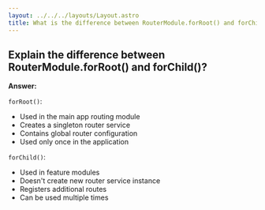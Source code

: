 ```yaml
---
layout: ../../../layouts/Layout.astro
title: What is the difference between RouterModule.forRoot() and forChild() ?
---
```



## Explain the difference between RouterModule.forRoot() and forChild()?
**Answer:**

`forRoot()`: 
* Used in the main app routing module
* Creates a singleton router service
* Contains global router configuration
* Used only once in the application

`forChild()`: 
* Used in feature modules
* Doesn't create new router service instance
* Registers additional routes
* Can be used multiple times
